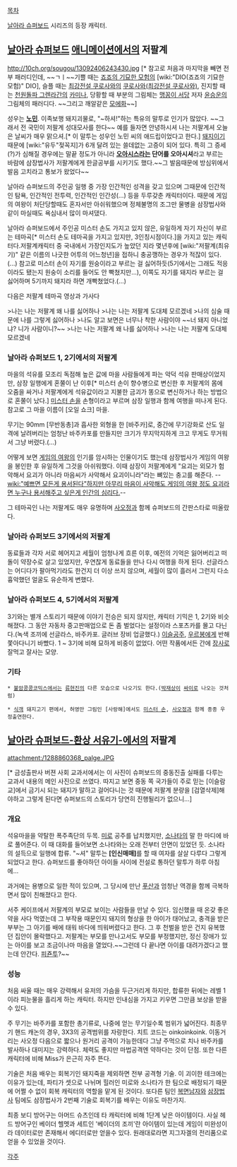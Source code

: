 [[목차]]

[[날아라 슈퍼보드]] 시리즈의 등장 캐릭터.

== [[날아라 슈퍼보드]] [[애니메이션]]에서의 저팔계 == 
http://10ch.org/sougou/13092406243430.jpg
[* 참고로 처음과 마지막을 빼면 전부 패러디인데, ~~ㄱㅣ~~기쁠 때는 [[죠죠의 기묘한 모험]]의 [wiki:"DIO(죠죠의 기묘한 모험)" DIO], 슬플 때는 [[최강전설 쿠로사와]]의 [[쿠로사와(최강전설 쿠로사와)]], 진지할 때는 [[천원돌파 그렌라간]]의 [[카미나]], 당황할 때 부분의 그림체는 [[맹꽁이 서당]] 저자 [[윤승운]]의 그림체의 패러디다. ~~그리고 깨알같은 [[모에화]]~~]

성우는 '''[[노민]]'''.
이족보행 돼지괴물로, "~하셔!"하는 특유의 말투로 인기가 많았다. ~~그래서 전 국민이 저팔계 성대모사를 한다~~ 예를 들자면 안녕하시셔 나는 저팔계셔 오늘은 날씨가 매우 맑으셔.[* 이 말투는 성우인 노민 씨의 애드립이었다고 한다.] [[돼지]]이기 때문에 [wiki:"유두"젖꼭지]가 6개 달려 있는 쓸데없는 고증이 되어 있다. 특히 그 증세(?)가 심해질 경우에는 말끝 정도가 아니라 '''[[오아시스]]라는 단어를 오아시셔'''라고 부르는 바람에 삼장법사가 저팔계에게 한글공부를 시키기도 했다.~~그 발음때문에 방심위에서 발음 고치라고 통보가 왔었다~~

날아라 슈퍼보드의 주인공 일행 중 가장 인간적인 성격을 갖고 있으며 그때문에 인간적인 탐욕, 인간적인 전투력, 인간적인 인간성(…) 등을 두루갖춘 캐릭터이다. 때문에 게임의 여왕이 처단당할때도 혼자서만 아쉬워했으며 정체불명의 조그만 물병을 삼장법사와 같이 마실때도 욕심내서 많이 마셔댔다. 

날아라 슈퍼보드에서 주인공 미스터 손도 가지고 있지 않은, 유일하게 자기 자신이 부르는 테마곡[* 미스터 손도 테마곡을 가지고 있지만, 3인칭시점이다.]을 가지고 있는 캐릭터다.저팔계캐릭터 중 국내에서 가장인지도가 높았던 지라 몇년후에 [wiki:"저팔계(최유기)" 같은 이름의 나긋한 어투의 어느청년]을 접하니 충공깽하는 경우가 적잖이 있다.(...) 참고로 미스터 손이 자기를 원숭이라고 부르는 걸 싫어하듯(5기에서는 그래도 적응이라도 됐는지 원숭이 소리를 들어도 안 빡쳤지만...), 이쪽도 자기를 돼지라 부르는 걸 싫어하며 5기까지 돼지라 하면 개빡쳤었다.(…)
          
다음은 저팔계 테마곡 영상과 가사다

{{{#!html
<iframe width="420" height="315" src="//www.youtube.com/embed/0j-h14kdVvg" frameborder="0" allowfullscreen></iframe>}}}



>나는 나는 저팔계 왜 나를 싫어하나
>나는 나는 저팔계 도대체 모르겠네
>나의 심술 때문에 나를 그렇게 싫어하나
>나도 알고 보면은 너무나 착한 사람이야 ~~너 돼지 아니었냐? 니가 사람이니?~~
>나는 나는 저팔계 왜 나를 싫어하나
>나는 나는 저팔계 도대체 모르겠네

=== 날아라 슈퍼보드 1, 2기에서의 저팔계 ===
마을의 석유를 모조리 독점해 높은 값에 마을 사람들에게 파는 악덕 석유 판매상이었지만, 삼장 일행에게 혼쭐이 난 이후[* 미스터 손이 향수병으로 변신한 후 저팔계의 몸에 오줌을 싸거나 저팔계에게 석유값이라고 지불한 금괴가 똥으로 변신하거나 하는 방법으로 혼쭐이 났다.] [[미스터 손]]을 손형이라고 부르며 삼장 일행과 함께 여행을 떠나게 된다. 참고로 그 마을 이름이 [오일 쇼크] 마을.

무기는 90mm [무반동총]과 흡사한 외형을 한 [바주카]로, 중간에 무기강화로 산도 일격에 날려버리는 엄청난 바주카포를 만들지만 크기가 무지막지하게 크고 무게도 무거워서 그냥 버렸다.(...)

어떻게 보면 [[게임의 여왕]]의 인기를 암시하는 인물이기도 했는데 삼장법사가 게임의 여왕을 봉인한 후 유일하게 그것을 아쉬워했다. 이때 삼장이 저팔계에게 "요괴는 외모가 험악해서 요괴가 아니라 마음씨가 사악해서 요괴이니라"라는 뼈있는 충고를 해준다. --[[wiki:"예쁘면 모든게 용서된다"하지만 아무리 마음이 사악해도 게임의 여왕 정도 요괴라면 누구나 용서해주고 싶은게 인간의 심리다.]]--

그 테마곡인 나는 저팔계도 매우 유명하며 [[사오정]]과 함께 슈퍼보드의 간판스타로 떠올랐다.

=== 날아라 슈퍼보드 3기에서의 저팔계 ===
동료들과 각자 서로 헤어지고 세월이 엄청나게 흐른 이후, 예전의 기억은 잃어버리고 떠돌이 약장수로 살고 있었지만, 우연찮게 동료들을 만나 다시 여행을 하게 된다. 선글라스는 어디다가 팔아먹기라도 한건지 더 이상 쓰지 않으며, 세월이 많이 흘러서 그런지 다소 흉악했던 얼굴도 유순하게 변했다.

=== 날아라 슈퍼보드 4, 5기에서의 저팔계 ===
3기와는 별개 스토리기 때문에 이야기 전승은 되지 않지만, 캐릭터 기믹은 1, 2기와 비슷해졌다. 그 동안 자동차 중고판매업으로 돈 좀 벌었다는 설정이라 스포츠카를 몰고 다닌다.(녹색 조끼에 선글라스, 바주카포. 글러브 장비 업글했다.) [[이슬공주]], [[우르봉]]에게 반해 쫓아다니기 바빴다. 1 ~ 3기에 비해 묘하게 비중이 없었다.
어떤 작품에서든 간에 [[장사]]로 잘먹고 잘사는 모양.

=== 기타 ===
 * [[불암콩콩코믹스]]에서는 [[류현진]]의 다른 모습으로 나오기도 한다.([[박재상]]이 [[싸이]]로 나오는 것처럼)

 * [[식객]] 돼지고기 편에서, 허영만 그림인 [사랑해]에서도 [[미스터 손]], [[사오정]]과 함께 종종 우정출연한다.

== [[날아라 슈퍼보드-환상 서유기-]]에서의 저팔계 ==
attachment:/1288860368_palge.JPG

[* 금성출판사 버젼 사회 교과서에서는 이 사진이 슈퍼보드의 중동진출 실패를 다루는 교과서 내용의 메인 사진으로 쓰였다. 따지고 보면 중동 쪽 국가들이 주로 믿는 [이슬람교]에서 금기시 되는 돼지가 말하고 걸어다니는 것 때문에 저팔계 분량을 [검열삭제]해야하고 그렇게 된다면 슈퍼보드의 스토리가 당연히 진행될리가 없으니...]
=== 개요 ===
석유마을을 약탈한 폭주족단의 두목. [[미로]] 공주를 납치했지만, [[소나타]]의 말 한 마디에 바로 풀어준다. 이 때 대화를 들어보면 소나타와는 오래 전부터 안면이 있었던 듯. 소나타의 설득으로 일행에 합류. "~셔" 말투는 '''[인신매매]'''를 할 때 여자를 살살 다루다 그렇게 되었다고 한다. 슈퍼보드를 좋아하던 아이들 사이에 전설로 통하던 말투가 하루 아침에...

과거에는 용병으로 일한 적이 있으며, 그 당시에 만난 [[푸산]]과 엄청난 역경을 함께 극복하면서 많이 친해졌다고 한다.

서주 케이프에서 저팔계의 부모로 보이는 사람들을 만날 수 있다. 임신했을 때 온갖 좋은 약을 사다 먹였는데 그 부작용 때문인지 돼지의 형상을 한 아이가 태어났고, 충격을 받은 부부는 그 아기를 배에 태워 바다에 띄워버렸다고 한다. 그 후 천벌을 받은 건지 유복했던 집안이 몰락했다고. 저팔계는 부모를 만나고서도 부모를 부정했지만, 정신 장애가 있는 아이를 보고 조금이나마 마음을 열었다.~~그런데 다 끝나면 아이를 대려가겠다고 했는데 안간다. [[피죤투]]?~~

=== 성능 ===
처음 싸울 때는 매우 강력해서 유저의 가슴을 두근거리게 하지만, 합류한 뒤에는 레벨 1이라 피눈물을 흘리게 하는 캐릭터. 하지만 인내심을 가지고 키우면 그만큼 보상을 받을 수 있다.

주 무기는 바주카를 포함한 총기류로, 나중에 얻는 무기일수록 범위가 넓어진다. 최종무기 핸드 캐논의 경우, 3X3의 공격범위를 자랑한다. 치트 코드는 oinkoinkoink. 이동거리는 사오정 다음으로 짧으나 원거리 공격이 가능한데다 그냥 주먹으로 치나 바주카를 발사하나 대미지는 강력하다. 체력도 좋지만 마법공격엔 약하다는 것이 단점. 또한 다른 캐릭터에 비해 Miss가 은근히 자주 뜬다.

기술은 처음 배우는 회복기인 돼지죽을 제외하면 전부 공격형 기술. 이 괴이한 테크에는 이유가 있는데, 파티가 셋으로 나뉘며 힐러인 미로와 소나타가 한 팀으로 배정되기 때문에 어쩔 수 없이 회복 캐릭터의 역할을 맡게 된 것이다. 또다른 팀인 [[복면남자]]와 [[삼장법사]] 팀에도 삼장법사가 2번째 기술로 회복기를 배우는 이유도 마찬가지.

최종 보디 방어구는 아머드 슈츠인데 타 캐릭터에 비해 1단계 낮은 아이템이다. 사실 헤드 방어구인 베이더 헬멧과 세트인 '베이더의 조끼'란 아이템이 있는데 게임이 미완성이라 데이터로만 존재해서 에디터로만 얻을수 있다. 원래대로라면 지그자겔의 전리품으로 얻을 수 있었을 것이다.

[[각주]]
